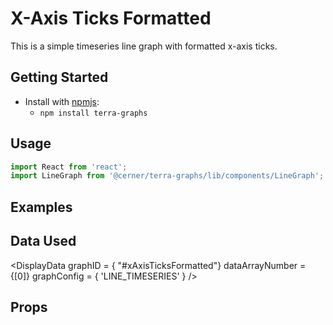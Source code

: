 
# X-Axis Ticks Formatted

This is a simple timeseries line graph with formatted x-axis ticks.

## Getting Started

- Install with [npmjs](https://www.npmjs.com):
  - `npm install terra-graphs`

## Usage

```jsx
import React from 'react';
import LineGraph from '@cerner/terra-graphs/lib/components/LineGraph';
```
## Examples
<LineGraph />

## Data Used
<DisplayData graphID = { "#xAxisTicksFormatted"} dataArrayNumber = {[0]} graphConfig = { 'LINE_TIMESERIES' } />

## Props
<PropsTable />